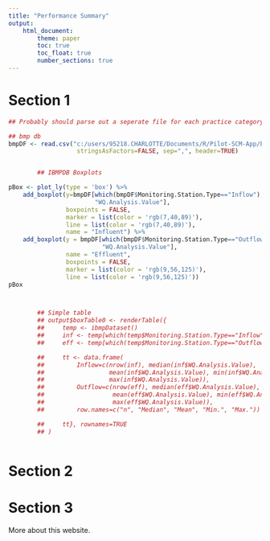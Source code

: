 ```yaml
---
title: "Performance Summary"
output:
    html_document:
        theme: paper
        toc: true
        toc_float: true
        number_sections: true
---
```

# Section 1

```r
## Probably should parse out a seperate file for each practice category, then load just that file...

## bmp db
bmpDF <- read.csv("c:/users/95218.CHARLOTTE/Documents/R/Pilot-SCM-App/bWQ BMP FlatFile BMP Indiv Anal_Rev 10-2014.csv",
                   stringsAsFactors=FALSE, sep=",", header=TRUE)


        ## IBMPDB Boxplots

pBox <- plot_ly(type = 'box') %>%
    add_boxplot(y=bmpDF[which(bmpDF$Monitoring.Station.Type=="Inflow"),
                        "WQ.Analysis.Value"],
                boxpoints = FALSE,
                marker = list(color = 'rgb(7,40,89)'),
                line = list(color = 'rgb(7,40,89)'),
                name = "Influent") %>%
    add_boxplot(y = bmpDF[which(bmpDF$Monitoring.Station.Type=="Outflow"),
                          "WQ.Analysis.Value"],
                name = "Effluent",
                boxpoints = FALSE,
                marker = list(color = 'rgb(9,56,125)'),
                line = list(color = 'rgb(9,56,125)'))
pBox



        ## Simple table
        ## output$boxTable0 <- renderTable({
        ##     temp <- ibmpDataset()
        ##     inf <- temp[which(temp$Monitoring.Station.Type=="Inflow"),]
        ##     eff <- temp[which(temp$Monitoring.Station.Type=="Outflow"),]

        ##     tt <- data.frame(
        ##         Inflow=c(nrow(inf), median(inf$WQ.Analysis.Value),
        ##                  mean(inf$WQ.Analysis.Value), min(inf$WQ.Analysis.Value),
        ##                  max(inf$WQ.Analysis.Value)),
        ##         Outflow=c(nrow(eff), median(eff$WQ.Analysis.Value),
        ##                   mean(eff$WQ.Analysis.Value), min(eff$WQ.Analysis.Value),
        ##                   max(eff$WQ.Analysis.Value)),
        ##         row.names=c("n", "Median", "Mean", "Min.", "Max."))

        ##     tt}, rownames=TRUE
        ## )



```
# Section 2

# Section 3
More about this website.
